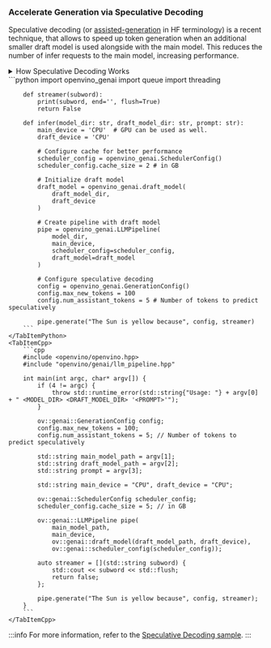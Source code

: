 ### Accelerate Generation via Speculative Decoding

Speculative decoding (or [assisted-generation](https://huggingface.co/blog/assisted-generation#understanding-text-generation-latency) in HF terminology) is a recent technique, that allows to speed up token generation when an additional smaller draft model is used alongside with the main model.
This reduces the number of infer requests to the main model, increasing performance.

<details>
    <summary>How Speculative Decoding Works</summary>

    The draft model predicts the next K tokens one by one in an autoregressive manner, while the main model validates these predictions and corrects them if necessary.
    We go through each predicted token, and if a difference is detected between the draft and main model, we stop and keep the last token predicted by the main model.
    Then the draft model gets the latest main prediction and again tries to predict the next K tokens, repeating the cycle.

    This approach reduces the need for multiple infer requests to the main model, enhancing performance.
    For instance, in more predictable parts of text generation, the draft model can, in best-case scenarios, generate the next K tokens that exactly match the target.
    In that case they are validated in a single inference request to the main model (which is bigger, more accurate but slower) instead of running K subsequent requests.

    More details can be found in the original papers:
    - https://arxiv.org/pdf/2211.17192.pdf
    - https://arxiv.org/pdf/2302.01318.pdf
</details>

<LanguageTabs>
    <TabItemPython>
        ```python
        import openvino_genai
        import queue
        import threading

        def streamer(subword):
            print(subword, end='', flush=True)
            return False

        def infer(model_dir: str, draft_model_dir: str, prompt: str):
            main_device = 'CPU'  # GPU can be used as well.
            draft_device = 'CPU'

            # Configure cache for better performance
            scheduler_config = openvino_genai.SchedulerConfig()
            scheduler_config.cache_size = 2 # in GB

            # Initialize draft model
            draft_model = openvino_genai.draft_model(
                draft_model_dir,
                draft_device
            )

            # Create pipeline with draft model
            pipe = openvino_genai.LLMPipeline(
                model_dir,
                main_device,
                scheduler_config=scheduler_config,
                draft_model=draft_model
            )

            # Configure speculative decoding
            config = openvino_genai.GenerationConfig()
            config.max_new_tokens = 100
            config.num_assistant_tokens = 5 # Number of tokens to predict speculatively

            pipe.generate("The Sun is yellow because", config, streamer)
        ```
    </TabItemPython>
    <TabItemCpp>
        ```cpp
        #include <openvino/openvino.hpp>
        #include "openvino/genai/llm_pipeline.hpp"

        int main(int argc, char* argv[]) {
            if (4 != argc) {
                throw std::runtime_error(std::string{"Usage: "} + argv[0] + " <MODEL_DIR> <DRAFT_MODEL_DIR> '<PROMPT>'");
            }

            ov::genai::GenerationConfig config;
            config.max_new_tokens = 100;
            config.num_assistant_tokens = 5; // Number of tokens to predict speculatively

            std::string main_model_path = argv[1];
            std::string draft_model_path = argv[2];
            std::string prompt = argv[3];

            std::string main_device = "CPU", draft_device = "CPU";

            ov::genai::SchedulerConfig scheduler_config;
            scheduler_config.cache_size = 5; // in GB

            ov::genai::LLMPipeline pipe(
                main_model_path,
                main_device,
                ov::genai::draft_model(draft_model_path, draft_device),
                ov::genai::scheduler_config(scheduler_config));

            auto streamer = [](std::string subword) {
                std::cout << subword << std::flush;
                return false;
            };

            pipe.generate("The Sun is yellow because", config, streamer);
        }
        ```
    </TabItemCpp>
</LanguageTabs>

:::info
For more information, refer to the [Speculative Decoding sample](https://github.com/openvinotoolkit/openvino.genai/tree/master/samples/python/speculative_decoding_lm/).
:::
